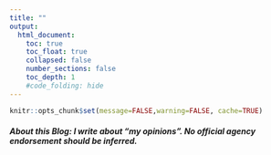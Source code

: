```yaml
---
title: ""
output:
  html_document:
    toc: true
    toc_float: true
    collapsed: false
    number_sections: false
    toc_depth: 1
    #code_folding: hide
---
```


```r
knitr::opts_chunk$set(message=FALSE,warning=FALSE, cache=TRUE)
```

#### *About this Blog: I write about **"my opinions"**. No official agency endorsement should be inferred.*

<!-- # Agricultural Carbon Market  -->

<!-- 2020 | 7 | 16 Last compiled: `r Sys.Date()` -->

<!-- **Challenges**: Do farmers use conservation practices continuously? -->

<!-- **Opportunities**: -->


<!-- # Managed Aquifer Recharge -->




